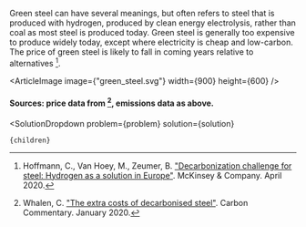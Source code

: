 


Green steel can have several meanings, but often refers to steel that is produced with hydrogen, produced by clean energy electrolysis, rather than coal as most steel is produced today. Green steel is generally too expensive to produce widely today, except where electricity is cheap and low-carbon. The price of green steel is likely to fall in coming years relative to alternatives [^"6"].

<ArticleImage image={"green_steel.svg"} width={900} height={600} />
#### Sources: price data from [^"27"], emissions data as above.

[^"6"]: Hoffmann, C., Van Hoey, M., Zeumer, B. ["Decarbonization challenge for steel: Hydrogen as a solution in Europe"](https://www.mckinsey.com/industries/metals-and-mining/our-insights/decarbonization-challenge-for-steel). McKinsey & Company. April 2020.

[^"27"]: Whalen, C. ["The extra costs of decarbonised steel"](https://www.carboncommentary.com/blog/2020/1/14/the-extra-costs-of-decarbonised-steel). Carbon Commentary. January 2020.

  <SolutionDropdown 
    problem={problem} 
    solution={solution}
  >
    {children}
  </SolutionDropdown>